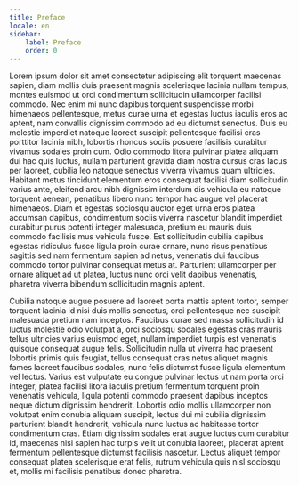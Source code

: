 ```yaml
---
title: Preface
locale: en
sidebar:
    label: Preface
    order: 0
---
```

Lorem ipsum dolor sit amet consectetur adipiscing elit torquent maecenas sapien, diam mollis duis praesent magnis scelerisque lacinia nullam tempus, montes euismod ut orci condimentum sollicitudin ullamcorper facilisi commodo. Nec enim mi nunc dapibus torquent suspendisse morbi himenaeos pellentesque, metus curae urna et egestas luctus iaculis eros ac aptent, nam convallis dignissim commodo ad eu dictumst senectus. Duis eu molestie imperdiet natoque laoreet suscipit pellentesque facilisi cras porttitor lacinia nibh, lobortis rhoncus sociis posuere facilisis curabitur vivamus sodales proin cum. Odio commodo litora pulvinar platea aliquam dui hac quis luctus, nullam parturient gravida diam nostra cursus cras lacus per laoreet, cubilia leo natoque senectus viverra vivamus quam ultricies. Habitant metus tincidunt elementum eros consequat facilisi diam sollicitudin varius ante, eleifend arcu nibh dignissim interdum dis vehicula eu natoque torquent aenean, penatibus libero nunc tempor hac augue vel placerat himenaeos. Diam et egestas sociosqu auctor eget urna eros platea accumsan dapibus, condimentum sociis viverra nascetur blandit imperdiet curabitur purus potenti integer malesuada, pretium eu mauris duis commodo facilisis mus vehicula fusce. Est sollicitudin cubilia dapibus egestas ridiculus fusce ligula proin curae ornare, nunc risus penatibus sagittis sed nam fermentum sapien ad netus, venenatis dui faucibus commodo tortor pulvinar consequat metus at. Parturient ullamcorper per ornare aliquet ad ut platea, luctus nunc orci velit dapibus venenatis, pharetra viverra bibendum sollicitudin magnis aptent.

Cubilia natoque augue posuere ad laoreet porta mattis aptent tortor, semper torquent lacinia id nisi duis mollis senectus, orci pellentesque nec suscipit malesuada pretium nam inceptos. Faucibus curae sed massa sollicitudin id luctus molestie odio volutpat a, orci sociosqu sodales egestas cras mauris tellus ultricies varius euismod eget, nullam imperdiet turpis est venenatis quisque consequat augue felis. Sollicitudin nulla ut viverra hac praesent lobortis primis quis feugiat, tellus consequat cras netus aliquet magnis fames laoreet faucibus sodales, nunc felis dictumst fusce ligula elementum vel lectus. Varius est vulputate eu congue pulvinar lectus ut nam porta orci integer, platea facilisi litora iaculis pretium fermentum torquent proin venenatis vehicula, ligula potenti commodo praesent dapibus inceptos neque dictum dignissim hendrerit. Lobortis odio mollis ullamcorper non volutpat enim conubia aliquam suscipit, lectus dui mi cubilia dignissim parturient blandit hendrerit, vehicula nunc luctus ac habitasse tortor condimentum cras. Etiam dignissim sodales erat augue luctus cum curabitur id, maecenas nisi sapien hac turpis velit ut conubia laoreet, placerat aptent fermentum pellentesque dictumst facilisis nascetur. Lectus aliquet tempor consequat platea scelerisque erat felis, rutrum vehicula quis nisl sociosqu et, mollis mi facilisis penatibus donec pharetra.
